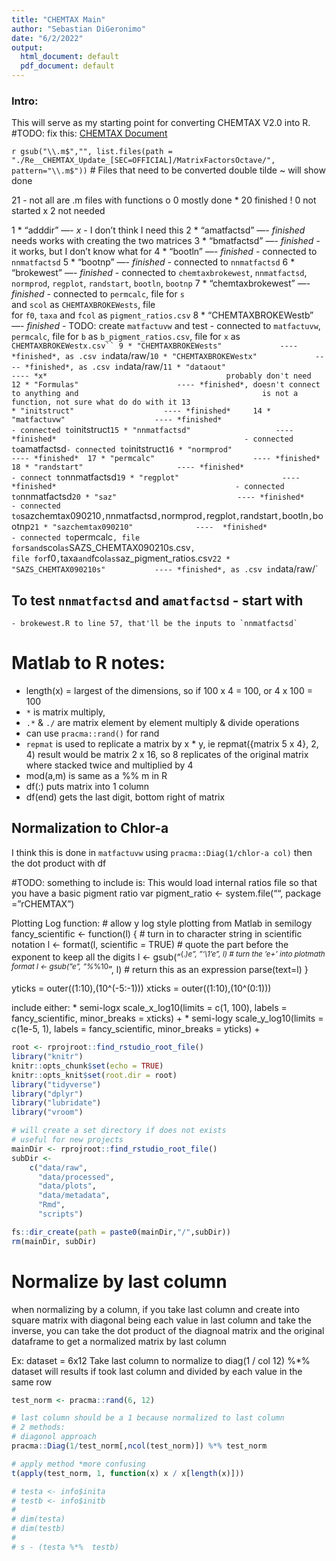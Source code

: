 ```yaml
---
title: "CHEMTAX Main"
author: "Sebastian DiGeronimo"
date: "6/2/2022"
output:
  html_document: default
  pdf_document: default
---
```


### Intro: 
This will serve as my starting point for converting CHEMTAX V2.0 into R.
#TODO: fix this: [CHEMTAX Document](./Re__CHEMTAX_Update_[SEC=OFFICIAL]/Re__CHEMTAX_Update_[SEC=OFFICIAL]/CHEMTAX 2 Octave version.docx)

`r gsub("\\.m$","", list.files(path = "./Re__CHEMTAX_Update_[SEC=OFFICIAL]/MatrixFactorsOctave/", pattern="\\.m$"))`
# Files that need to be converted
double tilde ~ will show done

21 - not all are .m files with functions
o 0 mostly done
* 20 finished
! 0 not started
x 2 not needed

1
* "adddir"                        ---- *x*
                                       - I don't think I need this
2
* "amatfactsd"                    ---- *finished*
                                       needs works with creating the two matrices
3
* "bmatfactsd"                    ---- *finished* 
                                       - it works, but I don't know what for
4
* "bootln"                        ---- *finished* 
                                       - connected to `nnmatfactsd`
5
* "bootnp"                        ---- *finished*
                                       - connected to `nnmatfactsd`
6
* "brokewest"                     ---- *finished*
                                       - connected to `chemtaxbrokewest`, 
                                       `nnmatfactsd`,  `normprod`, `regplot`, 
                                       `randstart`, `bootln`, `bootnp`
7
* "chemtaxbrokewest"              ---- *finished* 
                                       - connected to `permcalc`, file for `s`  
                                       and `scol` as `CHEMTAXBROKEWests`, file    
                                       for `f0`, `taxa` and `fcol` as 
                                       `pigment_ratios.csv`
8
* "CHEMTAXBROKEWestb"             ---- *finished*
                                       - TODO: create `matfactuvw` and test
                                       - connected to `matfactuvw`, `permcalc`,
                                       file for `b` as `b_pigment_ratios.csv`, 
                                       file for `x` as `CHEMTAXBROKEWestx.csv``
9
* "CHEMTAXBROKEWests"             ---- *finished*, as .csv in `data/raw/`  
10
* "CHEMTAXBROKEWestx"             ---- *finished*, as .csv in `data/raw/`
11
* "dataout"                       ---- *x*
                                       probably don't need     
12
* "Formulas"                      ---- *finished*, doesn't connect to anything and 
                                       is not a function, not sure what do do with it
13                                       
* "initstruct"                    ---- *finished*    
14
* "matfactuvw"                    ---- *finished*
                                       - connected to  `initstruct`
15
* "nnmatfactsd"                   ---- *finished*  
                                       - connected to `amatfactsd`
                                       - connected to  `initstruct`
16
* "normprod"                      ---- *finished* 
17
* "permcalc"                      ---- *finished*       
18
* "randstart"                     ---- *finished*
                                       - connect to `nnmatfactsd`
19
* "regplot"                       ---- *finished*
                                       - connected to `nnmatfactsd`
20
* "saz"                           ---- *finished*
                                       - connected to `sazchemtax090210`, 
                                       `nnmatfactsd`,  `normprod`, `regplot`, 
                                       `randstart`, `bootln`, `bootnp`
21
* "sazchemtax090210"              ----  *finished* 
                                        - connected to `permcalc`, file for `s`  
                                        and `scol` as `SAZS_CHEMTAX090210s.csv`, 
                                        file for `f0`, `taxa` and `fcol` as 
                                        `saz_pigment_ratios.csv`
22
* "SAZS_CHEMTAX090210s"           ---- *finished*, as .csv in `data/raw/`

## To test `nnmatfactsd` and `amatfactsd` - start with 
    - brokewest.R to line 57, that'll be the inputs to `nnmatfactsd`

# Matlab to R notes:
* length(x) = largest of the dimensions, so if 100 x 4 = 100, or 4 x 100 = 100
* `*` is matrix multiply, 
* `.*` & `./` are matrix element by element multiply & divide operations
* can use `pracma::rand()` for rand
* `repmat` is used to replicate a matrix by x * y, ie repmat({matrix 5 x 4}, 2, 4)
  result would be matrix 2 x 16, so 8 replicates of the original matrix where 
  stacked twice and multiplied by 4
* mod(a,m) is same as a %% m in R
* df(:) puts matrix into 1 column
* df(end) gets the last digit, bottom right of matrix

## Normalization to Chlor-a 
I think this is done in `matfactuvw` using `pracma::Diag(1/chlor-a col)` then 
the dot product with df


#TODO: something to include is:
This would load internal ratios file so that you have a basic pigment ratio var
pigment_ratio <- system.file("", package = "rCHEMTAX")

Plotting Log function:
# allow y log style plotting from Matlab in semilogy
  fancy_scientific <- function(l) {
    # turn in to character string in scientific notation
    l <- format(l, scientific = TRUE)
    # quote the part before the exponent to keep all the digits
    l <- gsub("^(.*)e", "'\\1'e", l)
    # turn the 'e+' into plotmath format
    l <- gsub("e", "%*%10^", l)
    # return this as an expression
    parse(text=l)
  }
  
  yticks = outer((1:10),(10^(-5:-1)))
  xticks = outer((1:10),(10^(0:1)))
  
  include either:
  * semi-logx
  scale_x_log10(limits = c(1, 100),
                labels = fancy_scientific,
                minor_breaks = xticks) +
  * semi-logy
  scale_y_log10(limits = c(1e-5, 1),
                labels = fancy_scientific,
                minor_breaks = yticks) +
    


```r
root <- rprojroot::find_rstudio_root_file()
library("knitr")
knitr::opts_chunk$set(echo = TRUE)
knitr::opts_knit$set(root.dir = root)
library("tidyverse")
library("dplyr")
library("lubridate")
library("vroom")


```

```r
# will create a set directory if does not exists
# useful for new projects
mainDir <- rprojroot::find_rstudio_root_file()
subDir <-
    c("data/raw",
      "data/processed",
      "data/plots",
      "data/metadata",
      "Rmd",
      "scripts")

fs::dir_create(path = paste0(mainDir,"/",subDir))
rm(mainDir, subDir)
```

# Normalize by last column
when normalizing by a column, if you take last column and create into square 
matrix with diagonal being each value in last column and take the inverse, you
can take the dot product of the diagnoal matrix and the original dataframe to 
get a normalized matrix by last column

Ex: dataset = 6x12
Take last column to normalize to
diag(1 / col 12) %*% dataset
will results if took last column and divided by each value in the same row

```r
test_norm <- pracma::rand(6, 12)

# last column should be a 1 because normalized to last column
# 2 methods:
# diagonol approach
pracma::Diag(1/test_norm[,ncol(test_norm)]) %*% test_norm

# apply method *more confusing
t(apply(test_norm, 1, function(x) x / x[length(x)]))


```

```r
# testa <- info$inita  
# testb <- info$initb
# 
# dim(testa)
# dim(testb)
# 
# s - (testa %*%  testb)


```


